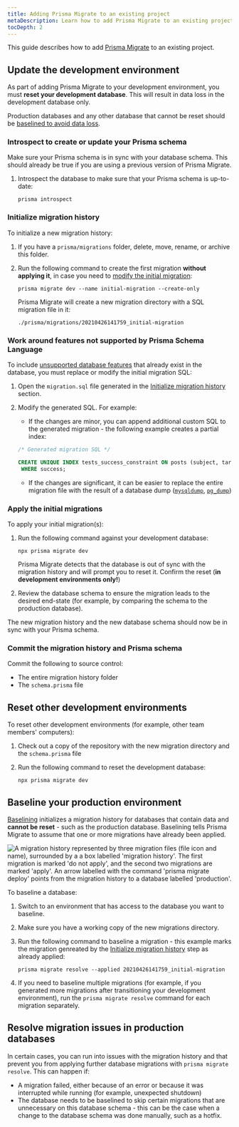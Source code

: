 ```yaml
---
title: Adding Prisma Migrate to an existing project
metaDescription: Learn how to add Prisma Migrate to an existing project.
tocDepth: 2
---
```


<TopBlock>

This guide describes how to add [Prisma Migrate](../../../concepts/components/prisma-migrate) to an existing project.

</TopBlock>

## Update the development environment

As part of adding Prisma Migrate to your development environment, you must **reset your development database**. This will result in data loss in the development database only.

Production databases and any other database that cannot be reset should be [baselined to avoid data loss](#baseline-your-production-environment).

### Introspect to create or update your Prisma schema

Make sure your Prisma schema is in sync with your database schema. This should already be true if you are using a previous version of Prisma Migrate.

1. Introspect the database to make sure that your Prisma schema is up-to-date:

   ```terminal
   prisma introspect
   ```

### Initialize migration history

To initialize a new migration history:

1. If you have a `prisma/migrations` folder, delete, move, rename, or archive this folder.

1. Run the following command to create the first migration **without applying it**, in case you need to [modify the initial migration](#work-around-features-not-supported-by-prisma-schema-language):

   ```terminal
   prisma migrate dev --name initial-migration --create-only
   ```

   Prisma Migrate will create a new migration directory with a SQL migration file in it:

   ```
   ./prisma/migrations/20210426141759_initial-migration
   ```

### Work around features not supported by Prisma Schema Language

To include [unsupported database features](include-unsupported-database-features) that already exist in the database, you must replace or modify the initial migration SQL:

1. Open the `migration.sql` file generated in the [Initialize migration history](#initialize-migration-history) section.

1. Modify the generated SQL. For example:

   * If the changes are minor, you can append additional custom SQL to the generated migration - the following example creates a partial index:

   ```sql highlight=3,4;add
   /* Generated migration SQL */

   CREATE UNIQUE INDEX tests_success_constraint ON posts (subject, target)
    WHERE success;
   ```

   * If the changes are significant, it can be easier to replace the entire migration file with the result of a database dump ([`mysqldump`](https://dev.mysql.com/doc/refman/8.0/en/mysqldump.html), [`pg_dump`](https://www.postgresql.org/docs/12/app-pgdump.html))


### Apply the initial migrations

To apply your initial migration(s):

1. Run the following command against your development database:

   ```terminal
   npx prisma migrate dev
   ```

   Prisma Migrate detects that the database is out of sync with the migration history and will prompt you to reset it. Confirm the reset (**in development environments only!**)

1. Review the database schema to ensure the migration leads to the desired end-state (for example, by comparing the schema to the production database).

The new migration history and the new database schema should now be in sync with your Prisma schema.

### Commit the migration history and Prisma schema

Commit the following to source control:

* The entire migration history folder
* The `schema.prisma` file

## Reset other development environments

To reset other development environments (for example, other team members' computers):

1. Check out a copy of the repository with the new migration directory and the `schema.prisma` file
2. Run the following command to reset the development database:

   ```terminal
   npx prisma migrate dev
   ```

## Baseline your production environment

[Baselining](baselining) initializes a migration history for databases that contain data and **cannot be reset** - such as the production database. Baselining tells Prisma Migrate to assume that one or more migrations have already been applied.

![A migration history represented by three migration files (file icon and name), surrounded by a a box labelled 'migration history'. The first migration is marked 'do not apply', and the second two migrations are marked 'apply'. An arrow labelled with the command 'prisma migrate deploy' points from the migration history to a database labelled 'production'.](deploy-db.png)

To baseline a database:

1. Switch to an environment that has access to the database you want to baseline.
1. Make sure you have a working copy of the new migrations directory.
1. Run the following command to baseline a migration - this example marks the migration genreated by the [Initialize migration history](#initialize-migration-history) step as already applied:

   ```terminal
   prisma migrate resolve --applied 20210426141759_initial-migration
   ```

1. If you need to baseline multiple migrations (for example, if you generated more migrations after transitioning your development environment), run the `prisma migrate resolve` command for each migration separately.


## Resolve migration issues in production databases

In certain cases, you can run into issues with the migration history and that prevent you from applying further database migrations with `prisma migrate resolve`. This can happen if:

- A migration failed, either because of an error or because it was interrupted while running (for example, unexpected shutdown)
- The database needs to be baselined to skip certain migrations that are unnecessary on this database schema - this can be the case when a change to the database schema was done manually, such as a hotfix.
